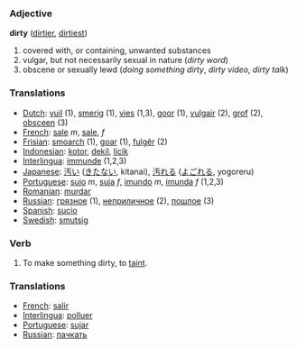 === Adjective ===
'''dirty''' ([[dirtier]], [[dirtiest]])

#covered with, or containing, unwanted substances
#vulgar, but not necessarily sexual in nature (''dirty word'')
#obscene or sexually lewd (''doing something dirty'', ''dirty video'', ''dirty talk'')

=== Translations ===
*[[Dutch]]: [[vuil]] (1), [[smerig]] (1), [[vies]] (1,3), [[goor]] (1), [[vulgair]] (2), [[grof]] (2), [[obsceen]] (3)
*[[French]]: [[sal]]e ''m'', [[sale]], ''f''
*[[Frisian]]: [[smoarch]] (1), [[goar]] (1), [[fulgêr]] (2)
*[[Indonesian]]: [[kotor]], [[dekil]], [[licik]]
*[[Interlingua]]: [[immunde]] (1,2,3)
*[[Japanese]]: [[汚い]] ([[きたない]], kitanai), [[汚れる]] ([[よごれる]], yogoreru)
*[[Portuguese]]: [[sujo]] ''m'', [[suja]] ''f'', [[imundo]] ''m'', [[imunda]] ''f'' (1,2,3)
*[[Romanian]]: [[murdar]]
*[[Russian]]: [[грязное]] (1), [[неприличное]] (2), [[пошлое]] (3)
*[[Spanish]]: [[sucio]]
*[[Swedish]]: [[smutsig]]

===Verb===

#To make something dirty, to [[taint]].
=== Translations ===
*[[French]]: [[salir]]
*[[Interlingua]]: [[polluer]]
*[[Portuguese]]: [[sujar]]
*[[Russian]]: [[пачкать]]